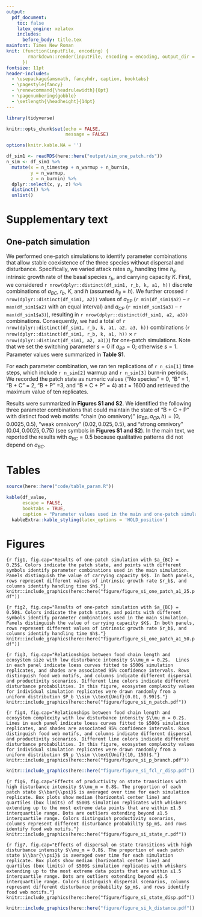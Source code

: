 ```yaml
---
output:
  pdf_document:
    toc: false
    latex_engine: xelatex
    includes:
      before_body: title.tex
mainfont: Times New Roman
knit: (function(inputFile, encoding) {
        rmarkdown::render(inputFile, encoding = encoding, output_dir = "document_output")
      })
fontsize: 11pt
header-includes:
  - \usepackage{amsmath, fancyhdr, caption, booktabs}
  - \pagestyle{fancy}
  - \renewcommand{\headrulewidth}{0pt}
  - \pagenumbering{gobble}
  - \setlength{\headheight}{14pt}
---
```


```r

library(tidyverse)

knitr::opts_chunk$set(echo = FALSE,
                      message = FALSE)

options(knitr.kable.NA = '')

df_sim1 <- readRDS(here::here("output/sim_one_patch.rds"))
n_sim <- df_sim1 %>% 
  mutate(x = n_timestep + n_warmup + n_burnin,
         y = n_warmup,
         z = n_burnin) %>% 
  dplyr::select(x, y, z) %>% 
  distinct() %>% 
  unlist()
```

```{=tex}
\newpage
\pagestyle{fancy}
\fancyhead[L]{Pomeranz et al.}
\fancyhead[C]{}
\renewcommand{\headrulewidth}{0.5pt}
\pagenumbering{arabic}
\def\figurename{Figure S\hspace{-.4ex}}
\def\tablename{Table S\hspace{-.4ex}}
```
# Supplementary text

## One-patch simulation

We performed one-patch simulations to identify parameter combinations that allow stable coexistence of the three species without dispersal and disturbance. Specifically, we varied attack rates $a_{ij}$, handling time $h_{ij}$, intrinsic growth rate of the basal species $r_b$, and carrying capacity $K$. First, we considered `r nrow(dplyr::distinct(df_sim1, r_b, k, a1, h))` discrete combinations of $a_{BC}$, $r_b$, $K$, and $h$ (assumed $h_{ij} = h$). We further crossed `r nrow(dplyr::distinct(df_sim1, a2))` values of $a_{BP}$ (`r min(df_sim1$a2)` -- `r max(df_sim1$a2)` with an equal interval) and $a_{CP}$ (`r min(df_sim1$a3)` -- `r max(df_sim1$a3)`), resulting in `r nrow(dplyr::distinct(df_sim1, a2, a3))` combinations. Consequently, we had a total of `r nrow(dplyr::distinct(df_sim1, r_b, k, a1, a2, a3, h))` combinations (`r nrow(dplyr::distinct(df_sim1, r_b, k, a1, h))` $\times$ `r nrow(dplyr::distinct(df_sim1, a2, a3))`) for one-patch simulations. Note that we set the switching parameter $s = 0$ if $a_{BP} = 0$; otherwise $s = 1$. Parameter values were summarized in **Table S1**.

For each parameter combination, we ran ten replications of `r n_sim[1]` time steps, which include `r n_sim[2]` warmup and `r n_sim[3]` burn-in periods. We recorded the patch state as numeric values ("No species" = 0, "B" = 1, "B + C" = 2, "B + P" =3, and "B + C + P" = 4) at $t = 1600$ and retrieved the maximum value of ten replicates.

Results were summarized in **Figures S1 and S2**. We identified the following three parameter combinations that could maintain the state of "B + C + P" with distinct food web motifs: "chain (no omnivory)" $(a_{BP}, a_{CP}, h) = (0, 0.0025, 0.5)$, "weak omnivory" ($0.02, 0.025, 0.5$), and "strong omnivory" ($0.04, 0.0025, 0.75$) (see symbols in **Figures S1 and S2**). In the main text, we reported the results with $a_{BC} = 0.5$ because qualitative patterns did not depend on $a_{BC}$.

\newpage

# Tables

```r
source(here::here("code/table_param.R"))

kable(df_value,
      escape = FALSE,
      booktabs = TRUE,
      caption = "Parameter values used in the main and one-patch simulation") %>% 
  kableExtra::kable_styling(latex_options = 'HOLD_position')
```

\newpage

# Figures

```{r fig1, fig.cap="Results of one-patch simulation with $a_{BC} = 0.25$. Colors indicate the patch state, and points with different symbols identify parameter combinations used in the main simulation. Panels distinguish the value of carrying capacity $K$. In both panels, rows represent different values of intrinsic growth rate $r_b$, and columns identify handling time $h$."}
knitr::include_graphics(here::here("figure/figure_si_one_patch_a1_25.pdf"))
```

\newpage

```{r fig2, fig.cap="Results of one-patch simulation with $a_{BC} = 0.50$. Colors indicate the patch state, and points with different symbols identify parameter combinations used in the main simulation. Panels distinguish the value of carrying capacity $K$. In both panels, rows represent different values of intrinsic growth rate $r_b$, and columns identify handling time $h$."}
knitr::include_graphics(here::here("figure/figure_si_one_patch_a1_50.pdf"))
```

\newpage

```{r fig3, fig.cap="Relationships between food chain length and ecosystem size with low disturbance intensity $\\mu_m = 0.2$.  Lines in each panel indicate loess curves fitted to $500$ simulation replicates, and shades are associated 95% confidence intervals. Rows distinguish food web motifs, and columns indicate different dispersal and productivity scenarios. Different line colors indicate different disturbance probabilities. In this figure, ecosystem complexity values for individual simulation replicates were drawn randomly from a uniform distribution $P_b \\sim \\text{Unif}(0.01, 0.99)$."}
knitr::include_graphics(here::here("figure/figure_si_n_patch.pdf"))
```

\newpage

```{r fig4, fig.cap="Relationships between food chain length and ecosystem complexity with low disturbance intensity $\\mu_m = 0.2$. Lines in each panel indicate loess curves fitted to $500$ simulation replicates, and shades are associated 95% confidence intervals. Rows distinguish food web motifs, and columns indicate different dispersal and productivity scenarios. Different line colors indicate different disturbance probabilities. In this figure, ecosystem complexity values for individual simulation replicates were drawn randomly from a uniform distribution $N_p \\sim \\text{Unif}(10, 150)$."}
knitr::include_graphics(here::here("figure/figure_si_p_branch.pdf"))
```

\newpage

```r
knitr::include_graphics(here::here("figure/figure_si_fcl_r_disp.pdf"))
```

\newpage

```{r fig6, fig.cap="Effects of productivity on state transitions with high disturbance intensity $\\mu_m = 0.8$. The proportion of each patch state $\\bar{\\psi}$ is averaged over time for each simulation replicate. Box plots show median (horizontal center line) and quartiles (box limits) of $500$ simulation replicates with whiskers extending up to the most extreme data points that are within ±1.5 interquartile range. Dots are outliers extending beyond ±1.5 interquartile range. Colors distinguish productivity scenarios, columns represent different disturbance probability $p_m$, and rows identify food web motifs."}
knitr::include_graphics(here::here("figure/figure_si_state_r.pdf"))
```

\newpage

```{r fig7, fig.cap="Effects of dispersal on state transitions with high disturbance intensity $\\mu_m = 0.8$. The proportion of each patch state $\\bar{\\psi}$ is averaged over time for each simulation replicate. Box plots show median (horizontal center line) and quartiles (box limits) of $500$ simulation replicates with whiskers extending up to the most extreme data points that are within ±1.5 interquartile range. Dots are outliers extending beyond ±1.5 interquartile range. Colors distinguish dispersal scenarios, columns represent different disturbance probability $p_m$, and rows identify food web motifs."}
knitr::include_graphics(here::here("figure/figure_si_state_disp.pdf"))
```

\newpage

```r
knitr::include_graphics(here::here("figure/figure_si_k_distance.pdf"))
```
